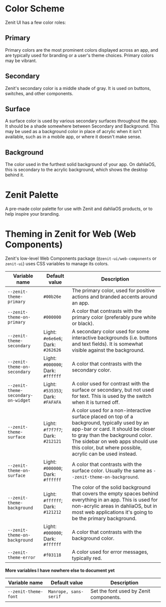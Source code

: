 
<Meta title="Tokens/Colors" />

# Color Scheme

Zenit UI has a few color roles:

## Primary

Primary colors are the most prominent colors displayed across an app, and are typically used for branding
or a user's theme choices. Primary colors may be vibrant.

## Secondary

Zenit's secondary color is a middle shade of gray. It is used on buttons, switches, and other components.

## Surface

A surface color is used by various secondary surfaces throughout the app. It should be a shade somewhere
between Secondary and Background. This may be used as a background color in place of acrylic when it isn't
available, such as in a mobile app, or where it doesn't make sense.

## Background

The color used in the furthest solid background of your app. On dahliaOS, this is secondary to the acrylic
background, which shows the desktop behind it.

# Zenit Palette

A pre-made color palette for use with Zenit and dahliaOS products, or to help inspire your branding.

<ColorPalette>
  <ColorItem
    title="red"
    subtitle="Rose Red"
    colors={{
      50: '#ffe9ec',
      100: '#ffc9cc',
      200: '#f0938e',
      300: '#e66963',
      400: '#ed453a',
      500: '#f03118',
      600: '#e2241a',
      700: '#d11615',
      800: '#c4070c',
      900: '#b60000',
    }}
  />
  <ColorItem
    title="orange"
    subtitle="Magma Orange"
    colors={{
      50: '#fce8e5',
      100: '#ffcab7',
      200: '#ffa788',
      300: '#ff8458',
      400: '#ff6832',
      500: '#ff4d00',
      600: '#f44600',
      700: '#e63f00',
      800: '#d93700',
      900: '#c12700',
    }}
  />
  <ColorItem
    title="yellow"
    subtitle="Honey Yellow"
    colors={{
      50: '#fff8e0',
      100: '#ffedb0',
      200: '#ffe17c',
      300: '#ffd743',
      400: '#ffcc00',
      500: '#ffc300',
      600: '#ffb500',
      700: '#ffa100',
      800: '#ff8f00',
      900: '#ff6d00',
    }}
  />
  <ColorItem
    title="green"
    subtitle="Leaf Green"
    colors={{
      50: '#e5f6ed',
      100: '#c0e7d2',
      200: '#97d8b6',
      300: '#6ac999',
      400: '#44be83',
      500: '#00b26e',
      600: '#00a363',
      700: '#009056',
      800: '#007f4a',
      900: '#006035',
    }}
  />
  <ColorItem
    title="teal"
    subtitle="Pine Teal"
    colors={{
      50: '#e0f3f0',
      100: '#b3e2d9',
      200: '#82cfc1',
      300: '#50bca9',
      400: '#2aad97',
      500: '#049e85',
      600: '#029078',
      700: '#008069',
      800: '#00705a',
      900: '#00543e',
    }}
  />
  <ColorItem
    title="blue"
    subtitle="Aqua Blue"
    colors={{
      50: '#e3f2fd',
      100: '#badffc',
      200: '#8ecbfb',
      300: '#60b7f9',
      400: '#39a7f8',
      500: '#0099F7',
      600: '#008ae9',
      700: '#0078d6',
      800: '#0067c4',
      900: '#0049a6',
    }}
  />
  <ColorItem
    title="purple"
    subtitle="Grape Purple"
    colors={{
      50: '#f2e3f1',
      100: '#e0b9de',
      200: '#cc8bc8',
      300: '#b65db3',
      400: '#a739a3',
      500: '#960d94',
      600: '#8a0a8f',
      700: '#780388',
      800: '#690080',
      900: '#4c0072',
    }}
  />
  <ColorItem
    title="pink"
    subtitle="Lipstick Pink"
    colors={{
      50: '#fce5ef',
      100: '#f9bdd8',
      200: '#f692be',
      300: '#f566a4',
      400: '#f4438e',
      500: '#f41b78',
      600: '#e21a74',
      700: '#cb196e',
      800: '#b51669',
      900: '#8f125f',
    }}
  />
</ColorPalette>

# Theming in Zenit for Web (Web Components)

Zenit's low-level Web Components package (`@zenit-ui/web-components` or `zenit-ui`) uses CSS variables to manage its colors.

| Variable name                       | Default value                     | Description                                                                                                                                                                                                                                                            |
| ----------------------------------- | --------------------------------- | ---------------------------------------------------------------------------------------------------------------------------------------------------------------------------------------------------------------------------------------------------------------------- |
| `--zenit-theme-primary`             | `#00b26e`                         | The primary color, used for positive actions and branded accents around an app.                                                                                                                                                                                        |
| `--zenit-theme-on-primary`          | `#000000`                         | A color that contrasts with the primary color (preferably pure white or black).                                                                                                                                                                                        |
| `--zenit-theme-secondary`           | Light: `#e6e6e6`; Dark: `#262626` | A secondary color used for some interactive backgrounds (i.e. buttons and text fields). It is somewhat visible against the background.                                                                                                                                 |
| `--zenit-theme-on-secondary`        | Light: `#000000`; Dark: `#ffffff` | A color that contrasts with the secondary color.                                                                                                                                                                                                                       |
| `--zenit-theme-secondary-on-widget` | Light: `#535353`; Dark: `#FAFAFA` | A color used for contrast with the surface or secondary, but not used for text. This is used by the switch when it is turned off.                                                                                                                                      |
| `--zenit-theme-surface`             | Light: `#f7f7f7`; Dark: `#212121` | A color used for a non-interactive surface placed on top of a background, typically used by an app-bar or card. It should be closer to gray than the background color. The sidebar on web apps should use this color, but where possible, acrylic can be used instead. |
| `--zenit-theme-on-surface`          | Light: `#000000`; Dark: `#ffffff` | A color that contrasts with the surface color. Usually the same as `--zenit-theme-on-background`.                                                                                                                                                                      |
| `--zenit-theme-background`          | Light: `#ffffff`; Dark: `#121212` | The color of the solid background that covers the empty spaces behind everything in an app. This is used for non-acrylic areas in dahliaOS, but in most web applications it's going to be the primary background.                                                      |
| `--zenit-theme-on-background`       | Light: `#000000`; Dark: `#ffffff` | A color that contrasts with the background color.                                                                                                                                                                                                                      |
| `--zenit-theme-error`               | `#f03118`                         | A color used for error messages, typically red.                                                                                                                                                                                                                        |

**More variables I have nowhere else to document yet**

| Variable name        | Default value         | Description                            |
| -------------------- | --------------------- | -------------------------------------- |
| `--zenit-theme-font` | `Manrope, sans-serif` | Set the font used by Zenit components. |
